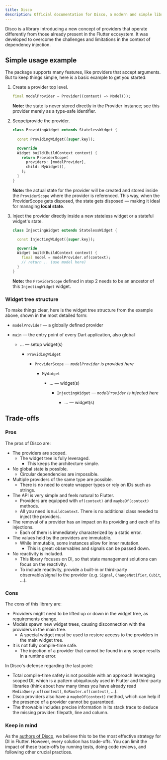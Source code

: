 ```yaml
---
title: Disco
description: Official documentation for Disco, a modern and simple library for scoped dependency injection in Flutter.
---
```


Disco is a library introducing a new concept of providers that operate differently from those already present in the Flutter ecosystem. It was developed to overcome the challenges and limitations in the context of dependency injection.

## Simple usage example

The package supports many features, like providers that accept arguments. But to keep things simple, here is a basic example to get you started:

1. Create a provider top level.

    ```dart {1}
    final modelProvider = Provider((context) => Model());
    ```

    **Note:** the state is never stored directly in the Provider instance; see this provider merely as a type-safe identifier.

2. Scope/provide the provider.

    ```dart {7, 8, 9, 10}
    class ProvidingWidget extends StatelessWidget {
      
      const ProvidingWidget({super.key});

      @override
      Widget build(BuildContext context) {
        return ProviderScope(
          providers: [modelProvider],
          child: MyWidget(),
        );
      }
    }
    ```

    **Note:** the actual state for the provider will be created and stored inside the `ProviderScope` where the provider is referenced.
    This way, when the ProviderScope gets disposed, the state gets disposed — making it ideal for managing **local state**.

3. Inject the provider directly inside a new stateless widget or a stateful widget's state.

    ```dart  {7}
    class InjectingWidget extends StatelessWidget {

      const InjectingWidget({super.key});

      @override
      Widget build(BuildContext context) {
        final model = modelProvider.of(context);
        // return .. (use model here)
      }
    }
    ```

    **Note:** the `ProviderScope` defined in step 2 needs to be an ancestor of this `InjectingWidget` widget.

### Widget tree structure

To make things clear, here is the widget tree structure from the example above, shown in the most detailed form:

* `modelProvider` — a globally defined provider

* `main` — the entry point of every Dart application, also global

  * ... — setup widget(s)

    * `ProvidingWidget`

      * `ProviderScope` — *`modelProvider` is provided here*

        * `MyWidget`

          * ... — widget(s)

            * `InjectingWidget` — *`modelProvider` is injected here*

              * ... — widget(s)

## Trade-offs

### Pros

The pros of Disco are:

- The providers are scoped.
  - The widget tree is fully leveraged.
    - This keeps the architecture simple.
- No global state is possible.
  - Circular dependencies are impossible.
- Multiple providers of the same type are possible.
  - There is no need to create wrapper types or rely on IDs such as strings.
- The API is very simple and feels natural to Flutter.
  - Providers are equipped with `of(context)` and `maybeOf(context)` methods.
  - All you need is `BuildContext`. There is no additional class needed to inject the providers.
- The removal of a provider has an impact on its providing and each of its injections.
  - Each of them is immediately characterized by a static error.
- The values held by the providers are immutable.
  - While immutable, some instances allow for inner mutation.
    - This is great: observables and signals can be passed down.
- No reactivity is included.
  - This library focuses on DI, so that state management solutions can focus on the reactivity.
  - To include reactivity, provide a built-in or third-party observable/signal to the provider (e.g. `Signal`, `ChangeNotifier`, `Cubit`, ...).

### Cons

The cons of this library are:

- Providers might need to be lifted up or down in the widget tree, as requirements change.
- Modals spawn new widget trees, causing disconnection with the providers in the main tree.
  - A special widget must be used to restore access to the providers in the main widget tree.
- It is not fully compile-time safe.
  - The injection of a provider that cannot be found in any scope results in a runtime error.

In Disco's defense regarding the last point:

- Total compile-time safety is not possible with an approach leveraging scoped DI, which is a pattern ubiquitously used in Flutter and third-party libraries (think about how many times you have already read `MediaQuery.of(context)`, `GoRouter.of(context)`, ...).
- Disco providers also have a `maybeOf(context)` method, which can help if the presence of a provider cannot be guaranteed.
- The throwable includes precise information in its stack trace to deduce the missing provider: filepath, line and column.

### Keep in mind

As the <a href="/authors">authors of Disco</a>, we believe this to be the most effective strategy for DI in Flutter. However, every solution has trade-offs. You can limit the impact of these trade-offs by running tests, doing code reviews, and following other crucial practices.
